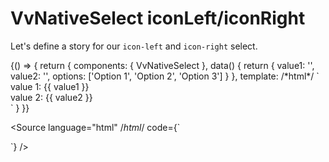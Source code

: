 
<Meta title="Components/NativeSelect/Props/icon" />

# VvNativeSelect iconLeft/iconRight

Let's define a story for our `icon-left` and `icon-right` select.

<Canvas>
	<Story name="icon">
		{() => {
			return {
				components: { VvNativeSelect },
				data() {
					return {
						value1: '',
						value2: '',
						options: ['Option 1', 'Option 2', 'Option 3']
					}
				},
				template:
					/*html*/
					`<div class="flex gap-32">
						<div class="w-1/2">
							<vv-native-select v-model:modelValue="value1" :options="options" label="Icon left" icon-left="email" />
							value 1: {{ value1 }}
						</div>
						<div class="w-1/2">
							<vv-native-select v-model:modelValue="value2" :options="options" label="Icon right" icon-right="phone" />
							value 2: {{ value2 }}
						</div>
					</div>`
			}
		}}
	</Story>
</Canvas>

<Source
	language="html"
	/*html*/
	code={`<vv-native-select v-model:modelValue="value" :options="options" label="Icon left" icon-left="email" />
	
<vv-native-select v-model:modelValue="value" :options="options" label="Icon right" icon-right="phone" />`}
/>
